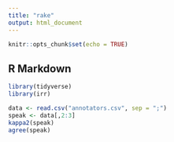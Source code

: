 ```yaml
---
title: "rake"
output: html_document
---
```


```r
knitr::opts_chunk$set(echo = TRUE)
```

## R Markdown

```r
library(tidyverse)
library(irr)

data <- read.csv("annotators.csv", sep = ";")
speak <- data[,2:3]
kappa2(speak)
agree(speak)
```
